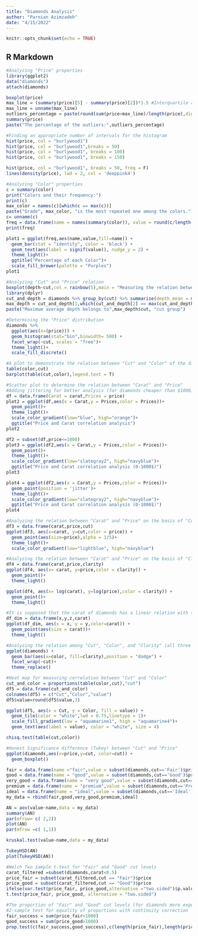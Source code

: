 ---
title: "Diamonds Analysis"
author: "Parnian Azimzadeh"
date: "4/15/2022"
---

```{r setup, include=FALSE}
knitr::opts_chunk$set(echo = TRUE)
```

## R Markdown

```{r Part 1, echo=TRUE}
#Analyzing "Price" properties
library(ggplot2)
data("diamonds")
attach(diamonds)

boxplot(price)
max_line = (summary(price)[5] - summary(price)[2])*1.5 #Interquartile range
max_line = unname(max_line)
outliers_percentage = paste(round(sum(price>max_line)/length(price),digits = 4)*100,"%")
summary(price)
paste("The percentage of the outliers:",outliers_percentage)
```

```{r Part 2, echo=TRUE}
#Finding an appropriate number of intervals for the histogram
hist(price, col = "burlywood1")
hist(price, col = "burlywood1",breaks = 50)
hist(price, col = "burlywood1", breaks = 100)
hist(price, col = "burlywood1", breaks = 150)

hist(price, col = "burlywood1", breaks = 50, freq = F)
lines(density(price), lwd = 2, col = 'deeppink4')
```

```{r Part 3, echo=TRUE}
#Analyzing "Color" properties
c = summary(color)
print("Colors and their frequency:")
print(c)
max_color = names(c)[which(c == max(c))]
paste("Grade", max_color, "is the most repeated one among the colors.")
c= unname(c)
freq = data.frame(name = names(summary(color)), value = round(c/length(color)*100,digits = 2))
print(freq)

plot1 = ggplot(freq,aes(name,value,fill=name)) +
  geom_bar(stat = "identity", color = 'black') +
  geom_text(aes(label = signif(value)), nudge_y = 2) +
  theme_light()+
  ggtitle("Percentage of each Color")+
  scale_fill_brewer(palette = "Purples")
plot1

```



```{r Part 4, echo=TRUE}
#Analyzing "Cut" and "Price" relation
boxplot(depth~cut,col = rainbow(5),main = "Measuring the relation between depth and cut")
library(dplyr)
cut_and_depth = diamonds %>% group_by(cut) %>% summarise(depth_mean = mean(depth))
max_depth = cut_and_depth[1,which(cut_and_depth[2] == max(cut_and_depth[2]))]
paste("Maximum average depth belongs to",max_depth$cut, "cut group")

```



```{r Part 5, echo=TRUE}
#Determining the "Price" distribution
diamonds %>%
  ggplot(aes(x=(price))) +
  geom_histogram(stat="bin",binwidth= 500) +
  facet_wrap(~cut, scales = "free")+
  theme_light()+
  scale_fill_discrete()
```


```{r Part 6, echo=TRUE}
#A plot to demonstrate the relation between "Cut" and "Color" of the diamonds
table(color,cut)
barplot(table(cut,color),legend.text = T)
```


```{r Part 7, echo=TRUE}
#Scatter plot to determine the relation between "Carat" and "Price"
#Adding jittering for better analysis (for diamonds cheaper than $1000)
df = data.frame(Carat = carat,Prices = price)
plot2 = ggplot(df,aes(x = Carat,y = Prices,color = Prices))+
  geom_point()+
  theme_light()+
  scale_color_gradient(low="blue", high="orange")+
  ggtitle("Price and Carat correlation analysis")
plot2

df2 = subset(df,price<=1000)
plot3 = ggplot(df2,aes(x = Carat,y = Prices,color = Prices))+
  geom_point()+
  theme_light()+
  scale_color_gradient(low="slategray2", high="navyblue")+
  ggtitle("Price and Carat correlation analysis (0-1000$)")
plot3

plot4 = ggplot(df2,aes(x = Carat,y = Prices,color = Prices))+
  geom_point(position = 'jitter')+
  theme_light()+
  scale_color_gradient(low="slategray2", high="navyblue")+
  ggtitle("Price and Carat correlation analysis (0-1000$)")
plot4

```



```{r Part 8, echo=TRUE}
#Analyzing the relation between "Carat" and "Price" on the basis of "Cut"
df3 = data.frame(carat,price,cut)
ggplot(df3, aes(x=carat, y=cut,color = price)) + 
  geom_point(aes(size=price),alpha = 1/5)+
  theme_light()+
  scale_color_gradient(low="lightblue", high="navyblue")

```



```{r Part 9, echo=TRUE}
#Analyzing the relation between "Carat" and "Price" on the basis of "Clarity" (normal scale and log)
df4 = data.frame(carat,price,clarity)
ggplot(df4, aes(x= carat, y=price,color = clarity)) + 
  geom_point()+
  theme_light()

ggplot(df4, aes(x= log(carat), y=log(price),color = clarity)) + 
  geom_point()+
  theme_light()

```


```{r Part 10-1, echo=TRUE}
#It is supposed that the carat of diamonds has a linear relation with the diamond's dimensions. In this part, we measure this assumption's accuracy.
df_dim = data.frame(x,y,z,carat)
ggplot(df_dim, aes(x = x, y = y,color=carat)) + 
  geom_point(aes(size = carat))+
  theme_light()

```


```{r Part 10-2, echo=TRUE}
#Analyzing the relation among "Cut", "Color", and "Clarity" (all three are qualitative variable)
ggplot(diamonds) +
  geom_bar(aes(x=color, fill=clarity),position = "dodge") +
  facet_wrap(~cut)+
  theme_replace()
```


```{r Part 11, echo=TRUE}
#Heat map for measuring correlation between "Cut" and "Color"
cut_and_color = proportions(table(color,cut),"cut")
df5 = data.frame(cut_and_color)
colnames(df5) = c("Cut","Color","value")
df5$value=round(df5$value,3)

ggplot(df5, aes(x = Cut, y = Color, fill = value)) +
  geom_tile(color = "white",lwd = 0.75,linetype = 1)+
  scale_fill_gradient(low = "aquamarine1", high = "aquamarine4")+
  geom_text(aes(label = value), color = "white", size = 4)

chisq.test(table(cut,color))
```


```{r Part 12, echo=TRUE}
#Honest Significance difference (Tukey) between "Cut" and "Price"
ggplot(diamonds,aes(x=price,y=cut, color=cut)) +
  geom_boxplot()

fair = data.frame(name ="fair",value = subset(diamonds,cut=='Fair')$price)
good = data.frame(name = "good",value = subset(diamonds,cut=='Good')$price)
very_good = data.frame(name = "very good",value = subset(diamonds,cut=='Very Good')$price)
premium = data.frame(name = "premium",value = subset(diamonds,cut=='Premium')$price)
ideal = data.frame(name = "ideal",value = subset(diamonds,cut=='Ideal')$price)
my_data = rbind(fair,good,very_good,premium,ideal)

AN = aov(value~name,data = my_data)
summary(AN)
par(mfrow= c( 2,2))
plot(AN)
par(mfrow =c( 1,1))

kruskal.test(value~name,data = my_data)

TukeyHSD(AN)
plot(TukeyHSD(AN))

```

```{r Part 13, echo=TRUE}
#Welch Two Sample t-test for "Fair" and "Good" cut levels
carat_filtered =subset(diamonds,carat<0.5)
price_fair = subset(carat_filtered,cut == "Fair")$price
price_good = subset(carat_filtered,cut == "Good")$price
ifelse(var.test(price_fair, price_good,alternative ="two.sided")$p.value<0.05,"not equal variances","equal variances")
t.test(price_fair, price_good, alternative = "two.sided")

```


```{r Part 14, echo=TRUE}
#The proportion of "Fair" and "Good" cut levels (for diamonds more expensive than $1000)
#2-sample test for equality of proportions with continuity correction
fair_success = sum(price_fair>1000)
good_success = sum(price_good>1000)
prop.test(c(fair_success,good_success),c(length(price_fair),length(price_good)),alternative = "two.sided")

```

